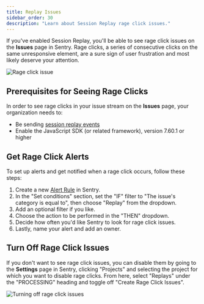 ```yaml
---
title: Replay Issues
sidebar_order: 30
description: "Learn about Session Replay rage click issues."
---
```


If you've enabled Session Replay, you'll be able to see rage click issues on the **Issues** page in Sentry. Rage clicks, a series of consecutive clicks on the same unresponsive element, are a sure sign of user frustration and most likely deserve your attention.

![Rage click issue](/product/issues/issue-details/replay-issues/Rage-click-issue-in-issue-stream.png)

## Prerequisites for Seeing Rage Clicks

In order to see rage clicks in your issue stream on the **Issues** page, your organization needs to:

- Be sending [session replay events](/product/session-replay/getting-started/)
- Enable the JavaScript SDK (or related framework), version 7.60.1 or higher

## Get Rage Click Alerts

To set up alerts and get notified when a rage click occurs, follow these steps:

1. Create a new [Alert Rule](https://sentry.sentry.io/alerts/new/issue/) in Sentry.
2. In the "Set conditions" section, set the "IF" filter to "The issue's category is equal to", then choose "Replay" from the dropdown.
3. Add an optional filter if you like.
5. Choose the action to be performed in the "THEN" dropdown.
6. Decide how often you'd like Sentry to look for rage click issues.
7. Lastly, name your alert and add an owner.

## Turn Off Rage Click Issues

If you don't want to see rage click issues, you can disable them by going to the **Settings** page in Sentry, clicking "Projects" and selecting the project for which you want to disable rage clicks. From here, select "Replays" under the "PROCESSING" heading and toggle off "Create Rage Click Issues".

![Turning off rage click issues](product/issues/issue-details/replay-issues/Turning-off-rage-clicks-toggle.png)
